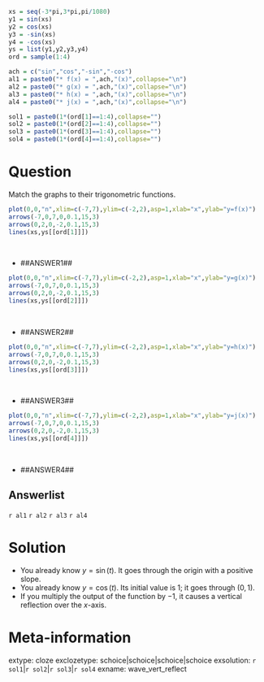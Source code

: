 ```r
xs = seq(-3*pi,3*pi,pi/1080)
y1 = sin(xs)
y2 = cos(xs)
y3 = -sin(xs)
y4 = -cos(xs)
ys = list(y1,y2,y3,y4)
ord = sample(1:4)

ach = c("sin","cos","-sin","-cos")
al1 = paste0("* f(x) = ",ach,"(x)",collapse="\n")
al2 = paste0("* g(x) = ",ach,"(x)",collapse="\n")
al3 = paste0("* h(x) = ",ach,"(x)",collapse="\n")
al4 = paste0("* j(x) = ",ach,"(x)",collapse="\n")

sol1 = paste0(1*(ord[1]==1:4),collapse="")
sol2 = paste0(1*(ord[2]==1:4),collapse="")
sol3 = paste0(1*(ord[3]==1:4),collapse="")
sol4 = paste0(1*(ord[4]==1:4),collapse="")
```

Question
========

Match the graphs to their trigonometric functions.

```r
plot(0,0,"n",xlim=c(-7,7),ylim=c(-2,2),asp=1,xlab="x",ylab="y=f(x)")
arrows(-7,0,7,0,0.1,15,3)
arrows(0,2,0,-2,0.1,15,3)
lines(xs,ys[[ord[1]]])
```
\

* ##ANSWER1##


```r
plot(0,0,"n",xlim=c(-7,7),ylim=c(-2,2),asp=1,xlab="x",ylab="y=g(x)")
arrows(-7,0,7,0,0.1,15,3)
arrows(0,2,0,-2,0.1,15,3)
lines(xs,ys[[ord[2]]])
```
\

* ##ANSWER2##


```r
plot(0,0,"n",xlim=c(-7,7),ylim=c(-2,2),asp=1,xlab="x",ylab="y=h(x)")
arrows(-7,0,7,0,0.1,15,3)
arrows(0,2,0,-2,0.1,15,3)
lines(xs,ys[[ord[3]]])
```
\

* ##ANSWER3##

```r
plot(0,0,"n",xlim=c(-7,7),ylim=c(-2,2),asp=1,xlab="x",ylab="y=j(x)")
arrows(-7,0,7,0,0.1,15,3)
arrows(0,2,0,-2,0.1,15,3)
lines(xs,ys[[ord[4]]])
```
\

* ##ANSWER4##

Answerlist
--------

`r al1`
`r al2`
`r al3`
`r al4`

Solution
========

* You already know $y=\sin(t)$. It goes through the origin with a positive slope.
* You already know $y=\cos(t)$. Its initial value is 1; it goes through $(0,1)$.
* If you multiply the output of the function by $-1$, it causes a vertical reflection over the $x$-axis.


Meta-information
============
extype: cloze
exclozetype: schoice|schoice|schoice|schoice
exsolution: `r sol1`|`r sol2`|`r sol3`|`r sol4`
exname: wave_vert_reflect